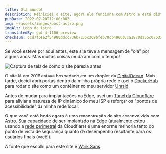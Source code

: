 ```yaml
---
title: Olá mundo!
description: Reiniciei o site, agora ele funciona com Astro e está distribuído na Edge!
pubDate: 2022-07-28T12:00:00Z
img: ~/assets/images/post-astro.png
imgAlt: Logo do Astro
translatedBy: gpt-4-1106-preview
checksum: ccd7f51e2f54980ddcc736b7c65c369bfeb70cb4966b0ca1870da55c07533cc8
---
```



Se você esteve por aqui antes, este site teve a mensagem de "olá" por alguns anos. Mas muitas coisas mudaram com o tempo!

<Image src={OldWebsiteImage} alt="Captura de tela de como o site parecia antes" format="webp" />

O site lá em 2016 estava hospedado em um droplet da [DigitalOcean](https://digitalocean.com). Mais tarde, decidi abrir portas dentro da minha própria rede e usei o [DockerHub](https://hub.docker.com/r/barrenechea/barrenechea-website) para rodar o site como um contêiner no meu servidor [Unraid](https://unraid.net).

Antes de mudar para implantações na Edge, usei um [Túnel da Cloudflare](https://www.cloudflare.com/pt-br/products/tunnel/) para aliviar a natureza de IP dinâmico do meu ISP e reforçar os "pontos de acessibilidade" da minha rede local.

O que você está lendo agora é uma reconstrução do site desenvolvida com [Astro](https://astro.build). Sua capacidade de ser implantado na Edge (atualmente estou usando a [rede perimetral](https://www.cloudflare.com/pt-br/learning/cdn/glossary/edge-server/) da Cloudflare) é uma enorme melhoria tanto do ponto de vista de segurança quanto de desempenho resultante para os usuários finais (você!).

A fonte que escolhi para este site é [Work Sans](https://fonts.google.com/specimen/Work+Sans).
